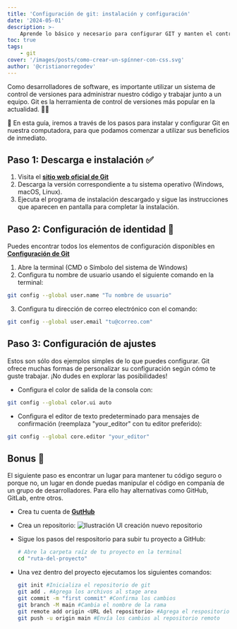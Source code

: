 ```yaml
---
title: 'Configuración de git: instalación y configuración'
date: '2024-05-01'
description: >-
    Aprende lo básico y necesario para configurar GIT y manten el control de versiones de tu código ordenado y actualizado.
toc: true
tags:
    - git
cover: '/images/posts/como-crear-un-spínner-con-css.svg'
author: '@cristianorregodev'
---
```


Como desarrolladores de software, es importante utilizar un sistema de control de versiones para administrar nuestro código y trabajar junto a un equipo. Git es la herramienta de control de versiones más popular en la actualidad. 👨‍💻

🚀 En esta guía, iremos a través de los pasos para instalar y configurar Git en nuestra computadora, para que podamos comenzar a utilizar sus beneficios de inmediato.

## Paso 1: Descarga e instalación ✅

1. Visita el **<a href="https://git-scm.com/" target="_blank">sitio web oficial de Git</a>**
2. Descarga la versión correspondiente a tu sistema operativo (Windows, macOS, Linux).
3. Ejecuta el programa de instalación descargado y sigue las instrucciones que aparecen en pantalla para completar la instalación.

## Paso 2: Configuración de identidad 🔐

Puedes encontrar todos los elementos de configuración disponibles en **<a href="https://git-scm.com/book/en/v2/Customizing-Git-Git-Configuration" target="_blank">Configuración de Git</a>**

1. Abre la terminal (CMD o Símbolo del sistema de Windows)
2. Configura tu nombre de usuario usando el siguiente comando en la terminal:

```bash
git config --global user.name "Tu nombre de usuario"
```

3. Configura tu dirección de correo electrónico con el comando:

```bash
git config --global user.email "tu@correo.com"
```

## Paso 3: Configuración de ajustes

Estos son sólo dos ejemplos simples de lo que puedes configurar. Git ofrece muchas formas de personalizar su configuración según cómo te guste trabajar. ¡No dudes en explorar las posibilidades!

-   Configura el color de salida de la consola con:

```bash
git config --global color.ui auto
```

-   Configura el editor de texto predeterminado para mensajes de confirmación (reemplaza "your_editor" con tu editor preferido):

```bash
git config --global core.editor "your_editor"
```

## Bonus 🎁

El siguiente paso es encontrar un lugar para mantener tu código seguro o porque no, un lugar en donde puedas manipular el código en companía de un grupo de desarrolladores. Para ello hay alternativas como GitHub, GitLab, entre otros.

-   Crea tu cuenta de **<a href="https://github.com/" target="_blank">GutHub</a>**
-   Crea un repositorio:
    <img
        src="https://res.cloudinary.com/dvjzp6scj/image/upload/v1714658179/posts/oqc9snjp3wyv2j2e0uzb.gif"
        alt="Ilustración UI creación nuevo repositorio"
    />
-   Sigue los pasos del respositorio para subir tu proyecto a GitHub:

    ```bash
    # Abre la carpeta raíz de tu proyecto en la terminal
    cd "ruta-del-proyecto"
    ```

-   Una vez dentro del proyecto ejecutamos los siguientes comandos:

    ```bash
    git init #Inicializa el repositorio de git
    git add . #Agrega los archivos al stage area
    git commit -m "first commit" #Confirma los cambios
    git branch -M main #Cambia el nombre de la rama
    git remote add origin <URL del repositorio> #Agrega el respositorio remoto (el que creaste en GitHub)
    git push -u origin main #Envía los cambios al repositorio remoto
    ```
